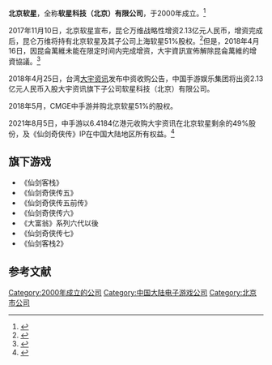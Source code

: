 {{NoteTA
| G1 = Games
}}

{{Infobox company
| name = 软星科技（北京）有限公司
| other_name = 北京軟星
| type = [[子公司|子公司]]
| foundation = {{start date|2000|08}}[[北京|北京]]
| key_people = [[姚壯憲|姚壯憲]]
| industry = [[电子游戏产业|电子游戏]]
| parent = CMGE中手游（51%）<br>[[大宇资讯|大宇资讯]]（49%）
| subsid = [[上海软星|上海软星]]
}}

'''北京软星'''，全称'''软星科技（北京）有限公司'''，于2000年成立。<ref>{{Cite web |url=http://www.softstar.net.cn/index.php?s=%2FHome%2FArticle%2Fdetail%2Fid%2F107.html |title=公司简介 |accessdate=2020-10-02 |archive-date=2019-07-30 |archive-url=https://web.archive.org/web/20190730144133/http://www.softstar.net.cn/index.php?s=%2FHome%2FArticle%2Fdetail%2Fid%2F107.html |dead-url=no }}</ref>

2017年11月10日，北京软星宣布，昆仑万维战略性增资2.13亿元人民币，增资完成后，昆仑万维将持有北京软星及其子公司上海软星51%股权。<ref>{{Cite web |url=http://news.yzz.cn/eyes/text-m/201711-1230322.shtml |title=卖了N次仙剑后，大宇把软星也卖了：软星获2.13亿增资昆仑万维占股51% |access-date=2017-11-18 |archive-url=https://web.archive.org/web/20171201035659/http://news.yzz.cn/eyes/text-m/201711-1230322.shtml |archive-date=2017-12-01 |dead-url=yes }}</ref>但是，2018年4月16日，因昆侖萬維未能在限定时间内完成增资，大宇資訊宣佈解除昆侖萬維的增資協議。<ref>{{Cite web|url=https://www.gamebase.com.tw/news/topic/98994495/|title=大宇資訊宣佈解除昆侖萬維增資協議 將另行尋找新戰略合作夥伴|accessdate=|author=|date=2018-04-16|publisher=泰嘉數位媒體(股)公司|archive-date=2018-09-29|archive-url=https://web.archive.org/web/20180929155652/https://www.gamebase.com.tw/news/topic/98994495/|dead-url=no}}</ref>

2018年4月25日，台湾[[大宇资讯|大宇资讯]]发布中资收购公告，中国手游娱乐集团将出资2.13亿元人民币入股大宇资讯旗下子公司软星科技（北京）有限公司。

2018年5月，CMGE中手游并购北京软星51%的股权。

2021年8月5日，中手游以6.4184亿港元收购大宇资讯在北京软星剩余的49%股份，及《仙剑奇侠传》IP在中国大陆地区所有权益。<ref>{{Cite web|title=中手游以6.4亿港元完成对北京软星和《仙剑奇侠传》IP大陆地区权益的完整收购|url=https://www.cmge.com/Index/investordetail/id/158|access-date=2022-05-23|work=www.cmge.com}}</ref>

== 旗下游戏 ==

* 《仙剑客栈》
* 《仙剑奇侠传五》
* 《仙剑奇侠传五前传》
* 《仙剑奇侠传六》
* 《大富翁》系列六代以後
* 《仙剑奇侠传七》
* 《仙剑客栈2》

== 参考文献 ==
{{reflist}}

{{中国大陆电子游戏公司}}

{{DEFAULTSORT:Bei Jing Ruan Xing}}
[[Category:2000年成立的公司|Category:2000年成立的公司]]
[[Category:中国大陆电子游戏公司|Category:中国大陆电子游戏公司]]
[[Category:北京市公司|Category:北京市公司]]

{{china-videogame-company-stub}}